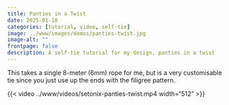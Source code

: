 ```yaml
---
title: Panties in a Twist
date: 2025-01-10
categories: [tutorial, video, self-tie]
image: ../www/images/demos/panties-twist.jpg
image-alt: ""
frontpage: false
description: A self-tie tutorial for my design, panties in a twist
---
```


This takes a single 8-meter (6mm) rope for me, but is a very customisable tie since you just use up the ends with the filigree pattern.

{{< video ../www/videos/setonix-panties-twist.mp4 width="512" >}}